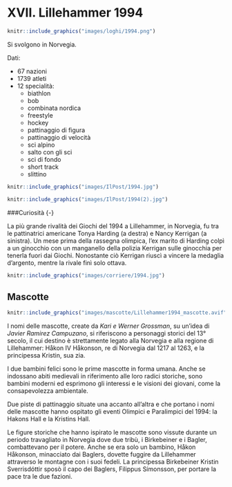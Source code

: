 # XVII. Lillehammer 1994 {-}

```{r, echo=FALSE, out.width='40%', fig.cap='XVII edizione dei Giochi olimpici invernali'}
knitr::include_graphics("images/loghi/1994.png")
```

Si svolgono in Norvegia.

Dati:

* 67 nazioni
* 1739 atleti
* 12 specialità:
  * biathlon
  * bob
  * combinata nordica
  * freestyle
  * hockey
  * pattinaggio di figura
  * pattinaggio di velocità
  * sci alpino
  * salto con gli sci
  * sci di fondo
  * short track
  * slittino

```{r, echo=FALSE, out.width='80%', fig.cap='Il saltatore norvegese Stein Gruben si prepara a percorrere un tratto di discesa con la torcia olimpica nella cerimonia inaugurale delle Olimpiadi di Lillehammer del 1994. (Bob Martin/ALLSPORT)'}
knitr::include_graphics("images/IlPost/1994.jpg")
```
```{r, echo=FALSE, out.width='80%', fig.cap='Il norvegese Bjorn Daehlie fra il pubblico nella 15 chilometri di fondo alle Olimpiadi del 1994 di Lillehammer. (Clive Brunskill/ALLSPORT)'}
knitr::include_graphics("images/IlPost/1994(2).jpg")
```
###Curiosità {-}

La più grande rivalità dei Giochi del 1994 a Lillehammer, in Norvegia, fu tra le pattinatrici americane Tonya Harding (a destra) e Nancy Kerrigan (a sinistra). Un mese prima della rassegna olimpica, l'ex marito di Harding colpì a un ginocchio con un manganello della polizia Kerrigan sulle ginocchia per tenerla fuori dai Giochi. Nonostante ciò Kerrigan riuscì a vincere la medaglia d'argento, mentre la rivale finì solo ottava. 

```{r, echo=FALSE, out.width='80%', fig.cap='(Corriere della Sera)'}
knitr::include_graphics("images/corriere/1994.jpg")
```

## Mascotte {-}

```{r, echo=FALSE, out.width='40%', fig.cap='Haakon e Kristin'}
knitr::include_graphics("images/mascotte/Lillehammer1994_mascotte.avif")
```

I nomi delle mascotte, create da *Kari e Werner Grossman*, su un'idea di *Javier Ramirez Campuzano*, si riferiscono a personaggi storici del 13° secolo, il cui destino è strettamente legato alla Norvegia e alla regione di Lillehammer: Håkon IV Håkonson, re di Norvegia dal 1217 al 1263, e la principessa Kristin, sua zia.

I due bambini felici sono le prime mascotte in forma umana. Anche se indossano abiti medievali in riferimento alle loro radici storiche, sono bambini moderni ed esprimono gli interessi e le visioni dei giovani, come la consapevolezza ambientale.

Due piste di pattinaggio situate una accanto all'altra e che portano i nomi delle mascotte hanno ospitato gli eventi Olimpici e Paralimpici del 1994: la Hakons Hall e la Kristins Hall.

Le figure storiche che hanno ispirato le mascotte sono vissute durante un periodo travagliato in Norvegia dove due tribù, i Birkebeiner e i Bagler, combattevano per il potere. Anche se era solo un bambino, Håkon Håkonson, minacciato dai Baglers, dovette fuggire da Lillehammer attraverso le montagne con i suoi fedeli. La principessa Birkebeiner Kristin Sverrisdóttir sposò il capo dei Baglers, Filippus Símonsson, per portare la pace tra le due fazioni.